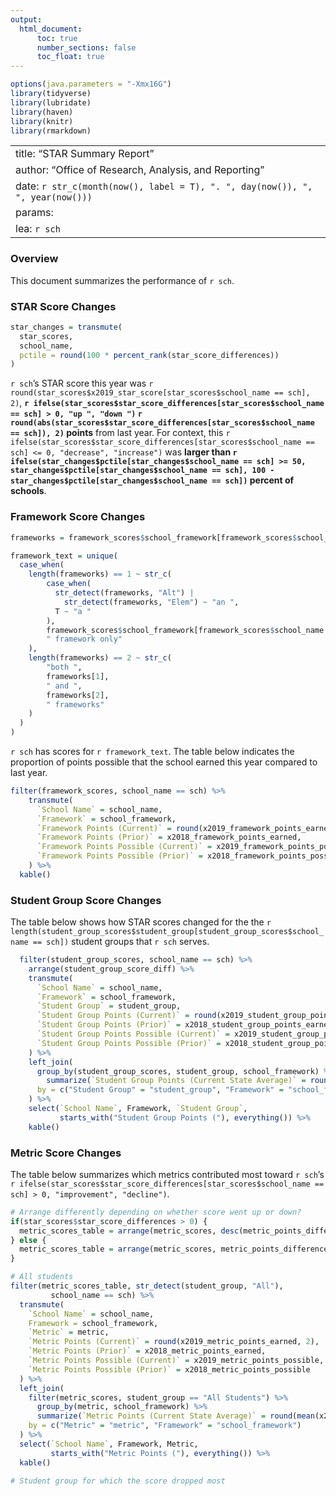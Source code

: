 ```yaml
---
output: 
  html_document:
      toc: true
      number_sections: false
      toc_float: true
---
```


```r
options(java.parameters = "-Xmx16G")
library(tidyverse)
library(lubridate)
library(haven)
library(knitr)
library(rmarkdown)

```

---
title: "STAR Summary Report"
author: "Office of Research, Analysis, and Reporting"
date: `r str_c(month(now(), label = T), ". ", day(now()), ", ", year(now()))`
params:
  lea: `r sch`
---

### Overview
This document summarizes the performance of `r sch`.

### STAR Score Changes
```r
star_changes = transmute(
  star_scores, 
  school_name, 
  pctile = round(100 * percent_rank(star_score_differences))
)

```

`r sch`'s STAR score this year was `r round(star_scores$x2019_star_score[star_scores$school_name == sch], 2)`, __`r ifelse(star_scores$star_score_differences[star_scores$school_name == sch] > 0, "up ", "down ")` `r round(abs(star_scores$star_score_differences[star_scores$school_name == sch]), 2)` points__ from last year. For context, this `r ifelse(star_scores$star_score_differences[star_scores$school_name == sch] <= 0, "decrease", "increase")` was __larger than `r ifelse(star_changes$pctile[star_changes$school_name == sch] >= 50, star_changes$pctile[star_changes$school_name == sch], 100 - star_changes$pctile[star_changes$school_name == sch])` percent of schools__.

### Framework Score Changes
```r
frameworks = framework_scores$school_framework[framework_scores$school_name == sch]

framework_text = unique(
  case_when(
    length(frameworks) == 1 ~ str_c(
        case_when(
          str_detect(frameworks, "Alt") | 
            str_detect(frameworks, "Elem") ~ "an ",
          T ~ "a " 
        ),
        framework_scores$school_framework[framework_scores$school_name == sch],
        " framework only"
    ),
    length(frameworks) == 2 ~ str_c(
        "both ",
        frameworks[1],
        " and ",
        frameworks[2],
        " frameworks"
    )
  ) 
)

```
`r sch` has scores for `r framework_text`. The table below indicates the proportion of points possible that the school earned this year compared to last year.

```r
filter(framework_scores, school_name == sch) %>% 
    transmute(
      `School Name` = school_name,
      `Framework` = school_framework,
      `Framework Points (Current)` = round(x2019_framework_points_earned, 2),
      `Framework Points (Prior)` = x2018_framework_points_earned,
      `Framework Points Possible (Current)` = x2019_framework_points_possible,
      `Framework Points Possible (Prior)` = x2018_framework_points_possible
    ) %>% 
  kable()

```

### Student Group Score Changes
The table below shows how STAR scores changed for the the `r length(student_group_scores$student_group[student_group_scores$school_name == sch])` student groups that `r sch` serves.

```r
  filter(student_group_scores, school_name == sch) %>% 
    arrange(student_group_score_diff) %>%
    transmute(
      `School Name` = school_name, 
      `Framework` = school_framework,
      `Student Group` = student_group,
      `Student Group Points (Current)` = round(x2019_student_group_points_earned, 2),
      `Student Group Points (Prior)` = x2018_student_group_points_earned,
      `Student Group Points Possible (Current)` = x2019_student_group_points_possible,
      `Student Group Points Possible (Prior)` = x2018_student_group_points_possible
    ) %>% 
    left_join(
      group_by(student_group_scores, student_group, school_framework) %>% 
        summarize(`Student Group Points (Current State Average)` = round(mean(x2019_student_group_points_earned, na.rm = T), 2)),
      by = c("Student Group" = "student_group", "Framework" = "school_framework")
    ) %>% 
    select(`School Name`, Framework, `Student Group`, 
           starts_with("Student Group Points ("), everything()) %>% 
    kable()
```

### Metric Score Changes
The table below summarizes which metrics contributed most toward `r sch`'s `r ifelse(star_scores$star_score_differences[star_scores$school_name == sch] > 0, "improvement", "decline")`.
```r
# Arrange differently depending on whether score went up or down? 
if(star_scores$star_score_differences > 0) {
  metric_scores_table = arrange(metric_scores, desc(metric_points_difference))
} else {
  metric_scores_table = arrange(metric_scores, metric_points_difference)
}

# All students
filter(metric_scores_table, str_detect(student_group, "All"), 
         school_name == sch) %>%
  transmute(
    `School Name` = school_name,
    Framework = school_framework,
    `Metric` = metric,
    `Metric Points (Current)` = round(x2019_metric_points_earned, 2),
    `Metric Points (Prior)` = x2018_metric_points_earned,
    `Metric Points Possible (Current)` = x2019_metric_points_possible,
    `Metric Points Possible (Prior)` = x2018_metric_points_possible
  ) %>% 
  left_join(
    filter(metric_scores, student_group == "All Students") %>% 
      group_by(metric, school_framework) %>% 
      summarize(`Metric Points (Current State Average)` = round(mean(x2019_metric_points_earned, na.rm = T), 2)),
    by = c("Metric" = "metric", "Framework" = "school_framework")
  ) %>% 
  select(`School Name`, Framework, Metric, 
         starts_with("Metric Points ("), everything()) %>% 
  kable()

# Student group for which the score dropped most

```
